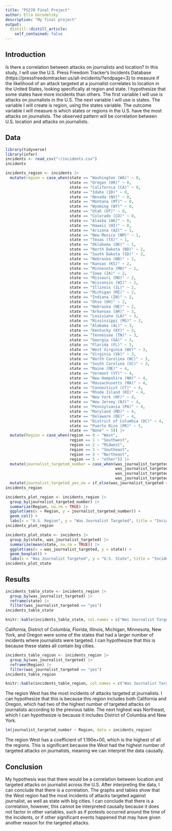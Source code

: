 ```yaml
---
title: "PS270 Final Project"
author: Ella Gorodetzky
description: "My final project"
output:
  distill::distill_article:
    self_contained: false
---
```




## Introduction

Is there a correlation between attacks on journalists and location? In this study, I will use the U.S. Press Freedom Tracker's Incidents Database (https://pressfreedomtracker.us/all-incidents/?endpage=3) to measure if the likelihood of an attack targeted at a journalist correlates to location in the United States, looking specifically at region and state. I hypothesize that some states have more incidents than others. The first variable I will use is attacks on journalists in the U.S. The next variable I will use is states. The variable I will create is region, using the states variable. The outcome variable I will measure is which states or regions in the U.S. have the most attacks on journalists. The observed pattern will be correlation between U.S. location and attacks on journalists.


## Data


```r
library(tidyverse)
library(infer)
incidents <- read_csv("~/incidents.csv")
incidents
```

```r
incidents_region <- incidents |>
  mutate(region = case_when(state == "Washington (WA)" ~ 0,
                            state == "Oregon (OR)" ~ 0,
                            state == "California (CA)" ~ 0,
                            state == "Idaho (ID)" ~ 0,
                            state == "Nevada (NV)" ~ 0,
                            state == "Montana (MT)" ~ 0,
                            state == "Wyoming (WY)" ~ 0,
                            state == "Utah (UT)" ~ 0,
                            state == "Colorado (CO)" ~ 0,
                            state == "Alaska (AK)" ~ 0,
                            state == "Hawaii (HI)" ~ 0,
                            state == "Arizona (AZ)" ~ 1,
                            state == "New Mexico (NM)" ~ 1,
                            state == "Texas (TX)" ~ 1,
                            state == "Oklahoma (OK)" ~ 1,
                            state == "North Dakota (ND)" ~ 2,
                            state == "South Dakota (SD)" ~ 2,
                            state == "Nebraska (NB)" ~ 2,
                            state == "Kansas (KS)" ~ 2,
                            state == "Minnesota (MN)" ~ 2,
                            state == "Iowa (IA)" ~ 2,
                            state == "Missouri (MO)" ~ 2,
                            state == "Wisconsin (WI)" ~ 2,
                            state == "Illinois (IL)" ~ 2,
                            state == "Michigan (MI)" ~ 2,
                            state == "Indiana (IN)" ~ 2,
                            state == "Ohio (OH)" ~ 2,
                            state == "Nebraska (NE)" ~ 2,
                            state == "Arkansas (AR)" ~ 3,
                            state == "Louisiana (LA)" ~ 3,
                            state == "Mississippi (MS)" ~ 3,
                            state == "Alabama (AL)" ~ 3,
                            state == "Kentucky (KY)" ~ 3,
                            state == "Tennessee (TN)" ~ 3,
                            state == "Georgia (GA)" ~ 3,
                            state == "Florida (FL)" ~ 3,
                            state == "West Virginia (WV)" ~ 3,
                            state == "Virginia (VA)" ~ 3,
                            state == "North Carolina (NC)" ~ 3,
                            state == "South Carolina (SC)" ~ 3,
                            state == "Maine (ME)" ~ 4,
                            state == "Vermont (VT)" ~ 4,
                            state == "New Hampshire (NH)" ~ 4,
                            state == "Massachusetts (MA)" ~ 4,
                            state == "Connecticut (CT)" ~ 4,
                            state == "Rhode Island (RI)" ~ 4,
                            state == "New York (NY)" ~ 4,
                            state == "New Jersey (NJ)" ~ 4,
                            state == "Pennsylvania (PA)" ~ 4,
                            state == "Maryland (MD)" ~ 4,
                            state == "Delaware (DE)" ~ 4,
                            state == "District of Columbia (DC)" ~ 4,
                            state == "Puerto Rico (PR)" ~ 5,
                            state == "None" ~ 5)) |>
  mutate(Region = case_when(region == 0 ~ "West",
                            region == 1 ~ "Southwest",
                            region == 2 ~ "Midwest",
                            region == 3 ~ "Southeast",
                            region == 4 ~ "Northeast",
                            region == 5 ~ "other")) |>
  mutate(journalist_targeted_number = case_when(was_journalist_targeted == "no" ~ 0,
                                                was_journalist_targeted == "None" ~ 0,
                                                was_journalist_targeted == "unknown" ~ 1,
                                                was_journalist_targeted == "yes" ~ 2)) |>
  mutate(journalist_targeted_yes_no = if_else(was_journalist_targeted == "yes", "Targeted", "Not Targeted"))
incidents_region
```

```r
incidents_plot_region <- incidents_region |>
  group_by(journalist_targeted_number) |>
  summarize(Region, na.rm = TRUE) |>
  ggplot(aes(x = Region, y = journalist_targeted_number)) +
  geom_col() +
  labs(x = "U.S. Region", y = "Was Journalist Targeted", title = "Incidents of U.S. Journalists Targeted By Region")
incidents_plot_region
```


```r
incidents_plot_state <- incidents |>
  group_by(state, was_journalist_targeted) |>
  summarize(mean(state, na.rm = TRUE)) |>
  ggplot(aes(x = was_journalist_targeted, y = state)) +
  geom_boxplot() +
  labs(x = "Was Journalist Targeted", y = "U.S. State", title = "Incidents of U.S. Journalists Targeted By State")
incidents_plot_state
```


## Results

```r
incidents_table_state <- incidents_region |>
  group_by(was_journalist_targeted) |>
  reframe(state) |>
  filter(was_journalist_targeted == "yes")
incidents_table_state

knitr::kable(incidents_table_state, col.names = c("Was Journalist Targeted", "U.S. State"))
```
California, District of Columbia, Florida, Illinois, Michigan, Minnesota, New York, and Oregon were some of the states that had a larger number of incidents where journalists were targeted. I can hypothesize that this is because these states all contain big cities.

```r
incidents_table_region <- incidents_region |>
  group_by(was_journalist_targeted) |>
  reframe(Region) |>
  filter(was_journalist_targeted == "yes")
incidents_table_region

knitr::kable(incidents_table_region, col.names = c("Was Journalist Targeted", "U.S. Region"))
```

The region West has the most incidents of attacks targeted at journalists. I can hypothesize that this is because this region includes both California and Oregon, which had two of the highest number of targeted attacks on journalists according to the previous table. The next highest was Northeast, which I can hypothesize is because it includes District of Columbia and New York.

```r
lm(journalist_targeted_number ~ Region, data = incidents_region)
```
The region West has a coefficient of 1.190e+00, which is the highest of all the regions. This is significant because the West had the highest number of targeted attacks on journalists, meaning we can interpret the data causally.

## Conclusion

My hypothesis was that there would be a correlation between location and targeted attacks on journalist across the U.S. After interpreting the data, I can conclude that there is a correlation. The graphs and tables show that the West region had the most incidents of attacks targeted against journalist, as well as state with big cities. I can conclude that there is a correlation, however, this cannot be interpreted causally because it does not factor in other variables, such as if protests occurred around the time of the incidents, or if other significant events happened that may have given another reason for the targeted attacks.





